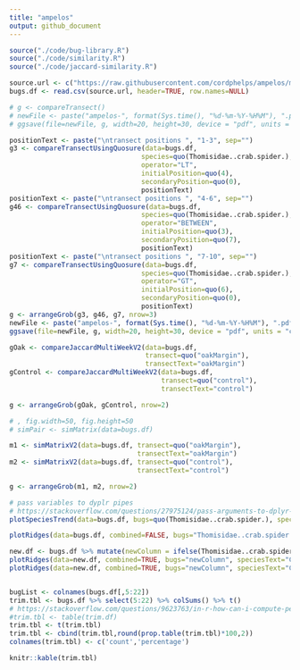```yaml
---
title: "ampelos"
output: github_document
---
```



```r

source("./code/bug-library.R")
source("./code/similarity.R")
source("./code/jaccard-similarity.R")

source.url <- c("https://raw.githubusercontent.com/cordphelps/ampelos/master/data/bugs.csv")
bugs.df <- read.csv(source.url, header=TRUE, row.names=NULL)


```



```r

# g <- compareTransect()
# newFile <- paste("ampelos-", format(Sys.time(), "%d-%m-%Y-%H%M"), ".pdf", sep = "")
# ggsave(file=newFile, g, width=20, height=30, device = "pdf", units = "cm") #saves g

positionText <- paste("\ntransect positions ", "1-3", sep="")
g3 <- compareTransectUsingQuosure(data=bugs.df, 
                                 species=quo(Thomisidae..crab.spider.), 
                                 operator="LT",
                                 initialPosition=quo(4), 
                                 secondaryPosition=quo(0),
                                 positionText)
positionText <- paste("\ntransect positions ", "4-6", sep="")
g46 <- compareTransectUsingQuosure(data=bugs.df, 
                                 species=quo(Thomisidae..crab.spider.), 
                                 operator="BETWEEN",
                                 initialPosition=quo(3), 
                                 secondaryPosition=quo(7),
                                 positionText)
positionText <- paste("\ntransect positions ", "7-10", sep="")
g7 <- compareTransectUsingQuosure(data=bugs.df, 
                                 species=quo(Thomisidae..crab.spider.), 
                                 operator="GT",
                                 initialPosition=quo(6), 
                                 secondaryPosition=quo(0),
                                 positionText)
g <- arrangeGrob(g3, g46, g7, nrow=3)
newFile <- paste("ampelos-", format(Sys.time(), "%d-%m-%Y-%H%M"), ".pdf", sep = "")
ggsave(file=newFile, g, width=20, height=30, device = "pdf", units = "cm") #saves g


```

```r

gOak <- compareJaccardMultiWeekV2(data=bugs.df, 
                                  transect=quo("oakMargin"),
                                  transectText="oakMargin")
gControl <- compareJaccardMultiWeekV2(data=bugs.df, 
                                      transect=quo("control"),
                                      transectText="control")

g <- arrangeGrob(gOak, gControl, nrow=2)

```


```r

# , fig.width=50, fig.height=50
# simPair <- simMatrix(data=bugs.df)

m1 <- simMatrixV2(data=bugs.df, transect=quo("oakMargin"),
                                transectText="oakMargin")
m2 <- simMatrixV2(data=bugs.df, transect=quo("control"),
                                transectText="control")

g <- arrangeGrob(m1, m2, nrow=2)
```



```r

# pass variables to dyplr pipes
# https://stackoverflow.com/questions/27975124/pass-arguments-to-dplyr-functions
plotSpeciesTrend(data=bugs.df, bugs=quo(Thomisidae..crab.spider.), speciesText="Crab Spider", where="control", when="pm", caption=Sys.Date())

plotRidges(data=bugs.df, combined=FALSE, bugs="Thomisidae..crab.spider.", speciesText="Crab Spider", where="control", when="pm", wk=1, caption=Sys.Date())

new.df <- bugs.df %>% mutate(newColumn = ifelse(Thomisidae..crab.spider. > 0, 1, 0))
plotRidges(data=new.df, combined=TRUE, bugs="newColumn", speciesText="Crab Spider", where="control", when="pm", wk=1, caption=Sys.Date())
plotRidges(data=new.df, combined=TRUE, bugs="newColumn", speciesText="Crab Spider", where="oakMargin", when="pm", wk=1, caption=Sys.Date())



```


```r

bugList <- colnames(bugs.df[,5:22])
trim.tbl <- bugs.df %>% select(5:22) %>% colSums() %>% t()
# https://stackoverflow.com/questions/9623763/in-r-how-can-i-compute-percentage-statistics-on-a-column-in-a-dataframe-tabl
#trim.tbl <- table(trim.df)
trim.tbl <- t(trim.tbl)
trim.tbl <- cbind(trim.tbl,round(prop.table(trim.tbl)*100,2))
colnames(trim.tbl) <- c('count','percentage')

knitr::kable(trim.tbl)


```


